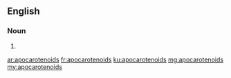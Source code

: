 ==English==

===Noun===
{{head|en|plural}}

# {{plural of|apocarotenoid|lang=en}}

[[ar:apocarotenoids]]
[[fr:apocarotenoids]]
[[ku:apocarotenoids]]
[[mg:apocarotenoids]]
[[my:apocarotenoids]]